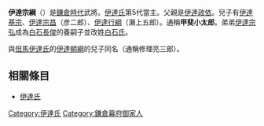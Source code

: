 {{japanese|japanese=伊達 宗綱|kana=だて むねつな|romaji=Date Munetsuna}}
'''伊達宗綱'''（{{bd|1254年||1314年|3月20日}}）是[[鎌倉時代|鎌倉時代]]武將。[[伊達氏|伊達氏]]第5代當主。父親是[[伊達政依|伊達政依]]。兒子有[[伊達基宗|伊達基宗]]、[[伊達宗昌|伊達宗昌]]（彦二郎）、[[伊達行綱|伊達行綱]]（瀨上五郎）。通稱'''甲斐小太郎'''。弟弟[[伊達宗弘|伊達宗弘]]成為[[白石長俊|白石長俊]]的養嗣子並改姓[[白石氏|白石氏]]。

與[[但馬伊達氏|但馬伊達氏]]的[[伊達朝綱|伊達朝綱]]的兒子同名（通稱修理亮三郎）。

== 相關條目 ==
*[[伊達氏|伊達氏]]

{{伊達氏宗家歷代當主}}
[[Category:伊達氏|Category:伊達氏]]
[[Category:鎌倉幕府御家人|Category:鎌倉幕府御家人]]